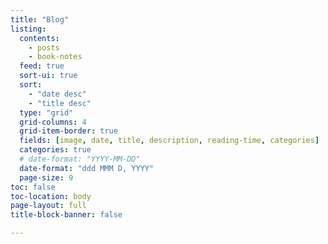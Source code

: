 ```yaml
---
title: "Blog"
listing:
  contents: 
    - posts
    - book-notes
  feed: true
  sort-ui: true
  sort: 
    - "date desc"
    - "title desc"
  type: "grid"
  grid-columns: 4
  grid-item-border: true
  fields: [image, date, title, description, reading-time, categories]
  categories: true
  # date-format: "YYYY-MM-DD"
  date-format: "ddd MMM D, YYYY"
  page-size: 9
toc: false
toc-location: body
page-layout: full
title-block-banner: false

---
```



